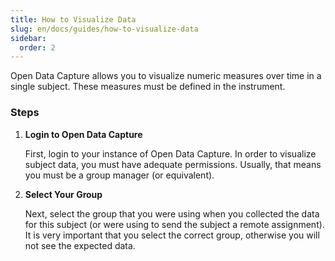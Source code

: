 ```yaml
---
title: How to Visualize Data
slug: en/docs/guides/how-to-visualize-data
sidebar:
  order: 2
---
```



Open Data Capture allows you to visualize numeric measures over time in a single subject. These measures must be defined in the instrument.

### Steps

<Steps>

1.  **Login to Open Data Capture**

    First, login to your instance of Open Data Capture. In order to visualize subject data, you must have adequate permissions. Usually, that means you must be a group manager (or equivalent).

    <Screenshot alt="login page" name="login" />

2.  **Select Your Group**

    Next, select the group that you were using when you collected the data for this subject
    (or were using to send the subject a remote assignment). It is very important that
    you select the correct group, otherwise you will not see the expected data.

    <Screenshot alt="dashboard page" name="dashboard" />

</Steps>
